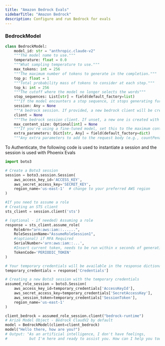 ```yaml
---
title: "Amazon Bedrock Evals"
sidebarTitle: "Amazon Bedrock"
description: Configure and run Bedrock for evals
---
```


### BedrockModel

```python
class BedrockModel:
    model_id: str = "anthropic.claude-v2"
    """The model name to use."""
    temperature: float = 0.0
    """What sampling temperature to use."""
    max_tokens: int = 256
    """The maximum number of tokens to generate in the completion."""
    top_p: float = 1
    """Total probability mass of tokens to consider at each step."""
    top_k: int = 256
    """The cutoff where the model no longer selects the words"""
    stop_sequences: List[str] = field(default_factory=list)
    """If the model encounters a stop sequence, it stops generating further tokens. """
    session: Any = None
    """A bedrock session. If provided, a new bedrock client will be created using this session."""
    client = None
    """The bedrock session client. If unset, a new one is created with boto3."""
    max_content_size: Optional[int] = None
    """If you're using a fine-tuned model, set this to the maximum content size"""
    extra_parameters: Dict[str, Any] = field(default_factory=dict)
    """Any extra parameters to add to the request body (e.g., countPenalty for a21 models)"""
```

To Authenticate, the following code is used to instantiate a session and the session is used with Phoenix Evals

```python
import boto3

# Create a Boto3 session
session = boto3.session.Session(
    aws_access_key_id='ACCESS_KEY',
    aws_secret_access_key='SECRET_KEY',
    region_name='us-east-1'  # change to your preferred AWS region
)
```

```python
#If you need to assume a role
# Creating an STS client
sts_client = session.client('sts')

# (optional - if needed) Assuming a role
response = sts_client.assume_role(
    RoleArn="arn:aws:iam::......",
    RoleSessionName="AssumeRoleSession1",
    #(optional) if MFA Required
    SerialNumber='arn:aws:iam::...',
    #Insert current token, needs to be run within x seconds of generation
    TokenCode='PERIODIC_TOKEN'
)

# Your temporary credentials will be available in the response dictionary
temporary_credentials = response['Credentials']

# Creating a new Boto3 session with the temporary credentials
assumed_role_session = boto3.Session(
    aws_access_key_id=temporary_credentials['AccessKeyId'],
    aws_secret_access_key=temporary_credentials['SecretAccessKey'],
    aws_session_token=temporary_credentials['SessionToken'],
    region_name='us-east-1'
)
```

```python
client_bedrock = assumed_role_session.client("bedrock-runtime")
# Arize Model Object - Bedrock ClaudV2 by default
model = BedrockModel(client=client_bedrock)
model("Hello there, how are you?")
# Output: "As an artificial intelligence, I don't have feelings, 
#          but I'm here and ready to assist you. How can I help you today?"
```


